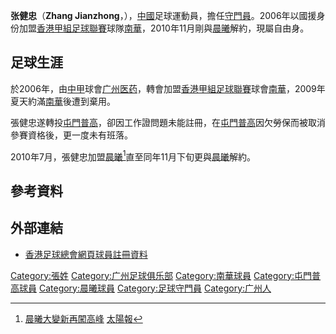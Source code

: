 {{Football player infobox
| playername = 张健忠
| image = [[File:HK_SunHei_Zhang_Jianzhong.JPG|220 px]] 
| fullname = 张健忠
| englishfullname = Zhang, Jianzhong
| height = {{height|m=1.90}}
| nickname = 
| dateofbirth = {{birth date and age|1985|9|18}}
| cityofbirth = [[廣州|廣州]]
| countryofbirth = [[中國|中國]]
| currentclub = [[黃大仙區康樂體育會|黃大仙]]
| clubnumber = 1
| position = 守門員
| youthyears = 1998–2003
| youthclubs = [[广州医药足球俱乐部|廣州恆大]]
| years = 2003–2006 <br /> 2006 <br />  2006–2009 <br /> 2009–2010 <br /> 2010 <br /> 2014–
| clubs = [[广州医药足球俱乐部|廣州恆大]] <br /> [[宁波华奥足球俱乐部|寧波華奥]]  <br /> [[南華足球隊|南華]] <br /> [[屯門普高|屯門普高]] <br /> [[晨曦體育會|晨曦]] <br /> [[黃大仙區康樂體育會|黃大仙]]
| caps(goals) = 1場 (0球) <br /> 1場 (0球) <br /> 7場 (0球) <br /> 0場 (0球) <br /> 6場 (0球)<br /> 0場 (0球)
| nationalyears = 2003–
| nationalteam = [[中國國家足球隊|中國]]
| nationalcaps(goals) = 0場 (0球) 
| pcupdate = 2014年6月22日
| ntupdate = 2014年6月22日
}}

'''张健忠'''（'''Zhang Jianzhong'''，{{bd|1985年|9月18日}}），[[中國|中國]]足球運動員，擔任[[守門員|守門員]]。2006年以國援身份加盟[[香港甲組足球聯賽|香港甲組足球聯賽]]球隊[[南華足球隊|南華]]，2010年11月剛與[[晨曦體育會|晨曦]]解約，現屬自由身。

==足球生涯==
於2006年，由[[中國足球甲級聯賽|中甲]]球會[[广州医药足球俱乐部|广州医药]]，轉會加盟[[香港甲組足球聯賽|香港甲組足球聯賽]]球會[[南華足球隊|南華]]，2009年夏天約滿[[南華足球隊|南華]]後遭到棄用。

張健忠遂轉投[[屯門普高|屯門普高]]，卻因工作證問題未能註冊，在[[屯門普高|屯門普高]]因欠勞保而被取消參賽資格後，更一度未有班落。

2010年7月，張健忠加盟[[晨曦體育會|晨曦]]<ref>[http://the-sun.on.cc/cnt/sport/20100728/index.html 晨曦大變新再闖高峰] {{Wayback|url=http://the-sun.on.cc/cnt/sport/20100728/index.html |date=20200914100917 }}[[太陽報|太陽報]]</ref>直至同年11月下旬更與[[晨曦體育會|晨曦]]解約。

==參考資料==
{{reflist}}

==外部連結==
* [http://www.hkfa.com/en/player_view.php?player_id=6327 香港足球總會網頁球員註冊資料] {{Wayback|url=http://www.hkfa.com/en/player_view.php?player_id=6327 |date=20160303212908 }}

{{足球運動員小作品}}

{{DEFAULTSORT:Zhang, Jianzhong}}

[[Category:張姓|Category:張姓]]
[[Category:广州足球俱乐部|Category:广州足球俱乐部]]
[[Category:南華球員|Category:南華球員]]
[[Category:屯門普高球員|Category:屯門普高球員]]
[[Category:晨曦球員|Category:晨曦球員]]
[[Category:足球守門員|Category:足球守門員]]
[[Category:广州人|Category:广州人]]